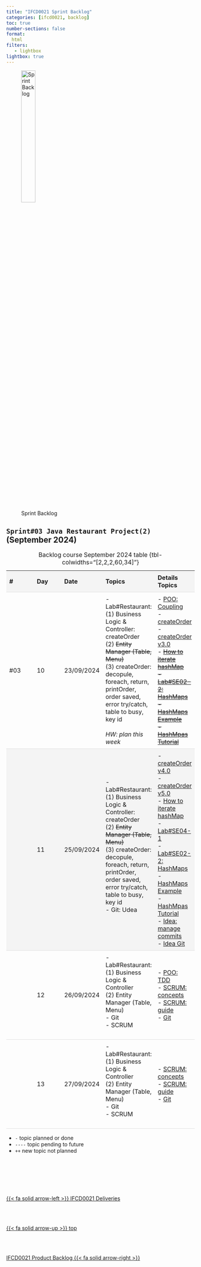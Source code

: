 ```yaml
---
title: "IFCD0021 Sprint Backlog"
categories: [ifcd0021, backlog]
toc: true
number-sections: false
format:
  html
filters:
   - lightbox
lightbox: true
---
```


<style>

.heatMap th { background:  #f4f4f4;}
tr:nth-child(2) {background-color: #f4f4f4;}

th, td {
  padding: 8px;
  text-align: left;
  border-bottom: 1px solid #ddd;
}

tr:hover {background-color:  #f4f4f4;}

</style>

![Sprint Backlog](/images/home/backlog.jpg){width="30%"}

<div class="heatMap">

::: {.column-page-right}


##  ``Sprint#03 Java Restaurant Project(2)`` (September 2024)

| # | Day | Date | Topics |  Details Topics |
| -- | -- | -- | -- | -- |
|  #03 | 10 | 23/09/2024 | -  Lab#Restaurant: </br> (1)  Business Logic & Controller: createOrder </br> (2) <s>Entity Manager (Table, Menu)</s> </br> (3) createOrder: decopule, foreach, return, printOrder, order saved, error try/catch, table to busy, key id </br></br> <i> HW: plan this week   </i> | -  [POO: Coupling](/javase/se-concepts-coupling.qmd){.external}   </br> - [createOrder](https://github.com/AlbertProfe/hello11/blob/3f930d10340dca2ca756fdecaa58ff287bff0fea/src/main/java/org/example/manager/OrderManager.java#L26){.external target='_blank'} </br>  - [createOrder v3.0](https://github.com/AlbertProfe/restaurant/tree/a9c4a72d502d9fa6b38f24a93b79754a929d49ca){.external target='_blank'}  </br>  - <s>[How to iterate hashMap](https://gist.github.com/AlbertProfe/5cb37c23274afac4cc4071bf9cdbddcd){.external target='_blank'}  </br>  - [Lab#SE02-2: HashMaps](/javase/selab2-2.qmd){.external target='_blank'} </br>  - [HashMaps Example](https://docs.google.com/document/d/1xghnpAuLPzsmWJ1cWpoz74wGj7SPYYbl/edit?usp=sharing&ouid=105799927838662147896&rtpof=true&sd=true){.external target='_blank'} </br>  - [HashMpas Tutorial](https://docs.google.com/presentation/d/11zRRmN2geXimJ53IfSHpOn6jjwXW8x7HyTQQXf8HR04/edit?usp=sharing){.external target='_blank'}  </s> |
|   | 11 | 25/09/2024 |   - Lab#Restaurant: </br> (1)  Business Logic & Controller: createOrder </br> (2) <s>Entity Manager (Table, Menu)</s> </br>  (3) createOrder: decopule, foreach, return, printOrder, order saved, error try/catch, table to busy, key id </br> - Git: Udea </br></br>   |  - [createOrder v4.0](https://github.com/AlbertProfe/restaurant/tree/10b1a66774d09854fa4b1e7f64eb2f8ecc25f742){.external target='_blank'}  </br>  - [createOrder v5.0](https://github.com/AlbertProfe/restaurant/tree/f5f903ce2e7c887c5ada2957398ca2ec0eb1d4dc){.external target='_blank'}  </br>  - [How to iterate hashMap](https://gist.github.com/AlbertProfe/5cb37c23274afac4cc4071bf9cdbddcd){.external target='_blank'} </br> - [Lab#SE04-1](/javase/selab4-1.qmd){.external target='_blank'} </br>  - [Lab#SE02-2: HashMaps](/javase/selab2-2.qmd){.external target='_blank'} </br>  - [HashMaps Example](https://docs.google.com/document/d/1xghnpAuLPzsmWJ1cWpoz74wGj7SPYYbl/edit?usp=sharing&ouid=105799927838662147896&rtpof=true&sd=true){.external target='_blank'} </br>  - [HashMpas Tutorial](https://docs.google.com/presentation/d/11zRRmN2geXimJ53IfSHpOn6jjwXW8x7HyTQQXf8HR04/edit?usp=sharing){.external target='_blank'} </br> - [Idea: manage commits](/devops/devops-vc-ideagithub.qmd#manage-commits-intelljidea){.external target='_blank'}   </br>  - [Idea Git](https://www.jetbrains.com/help/idea/using-git-integration.html){.external target='_blank'} |
|   | 12 | 26/09/2024 |   - Lab#Restaurant: </br> (1)  Business Logic & Controller </br> (2) Entity Manager (Table, Menu) </br>  - Git </br> - SCRUM </br></br>   |  - [POO: TDD](/javase/se-concepts-tdd.qmd){.external target='_blank'} </br> - [SCRUM: concepts](/scrum/scrum-what-concepts.qmd){.external target='_blank'}</br> - [SCRUM: guide](/scrum/scrum-what-guide.qmd){.external target='_blank'}</br>- [Git](/devops/devops-vc-git.qmd){.external target='_blank'}  |
|   | 13 | 27/09/2024 |   - Lab#Restaurant: </br> (1)  Business Logic & Controller </br> (2) Entity Manager (Table, Menu) </br>  - Git </br> - SCRUM </br></br>    | - [SCRUM: concepts](/scrum/scrum-what-concepts.qmd){.external target='_blank'}</br> - [SCRUM: guide](/scrum/scrum-what-guide.qmd){.external target='_blank'}</br>- [Git](/devops/devops-vc-git.qmd){.external target='_blank'} |
: Backlog course September 2024 table {tbl-colwidths="[2,2,2,60,34]"}
:::

</div>

::: {.callout-note}
- `-` topic planned or done
- `----` topic pending to future
- `++` new topic not planned
:::


<!--- navLinks -->
<br><br>

<div class=row>
<br>
<div class='column left previous'>
<br>
[{{< fa solid arrow-left >}} IFCD0021 Deliveries](/ifcd0021-24/ifcd0021deliveries-24.qmd)
<br>
</div>
<br>
<div class='column center'>
<br>
[{{< fa solid arrow-up >}} top](#top)
<br>
</div>
<br>
<div class='column right next'>
<br>
[IFCD0021 Product Backlog  {{< fa solid arrow-right >}}](/ifcd0021-24/ifcd0021backlog-product-24.qmd)
<br>
</div>
<br>
</div>
